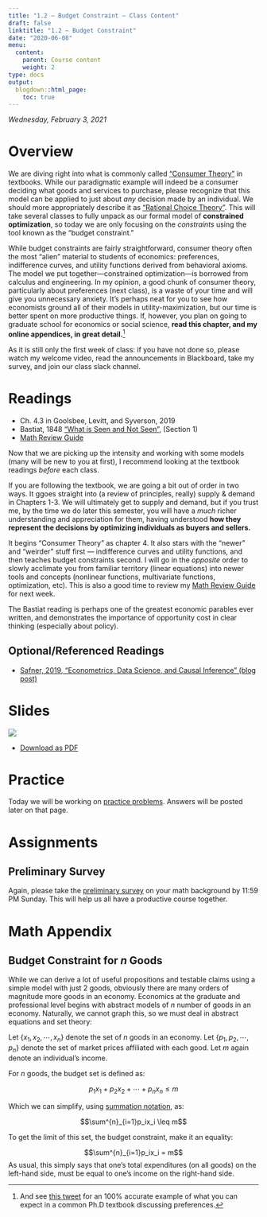 ```yaml
---
title: "1.2 — Budget Constraint — Class Content"
draft: false
linktitle: "1.2 — Budget Constraint"
date: "2020-06-08"
menu:
  content:
    parent: Course content
    weight: 2
type: docs
output:
  blogdown::html_page:
    toc: true
---
```


*Wednesday, February 3, 2021*

# <i class="fas fa-info-circle fa-lg"></i> Overview

We are diving right into what is commonly called ["Consumer Theory"](https://en.wikipedia.org/wiki/Consumer_choice) in textbooks. While our paradigmatic example will indeed be a consumer deciding what goods and services to purchase, please recognize that this model can be applied to just about *any* decision made by an individual. We should more appropriately describe it as ["Rational Choice Theory"](https://en.wikipedia.org/wiki/Rational_choice_theory). This will take several classes to fully unpack as our formal model of **constrained optimization**, so today we are only focusing on the *constraints* using the tool known as the "budget constraint."

While budget constraints are fairly straightforward, consumer theory often the most "alien" material to students of economics: preferences, indifference curves, and utility functions derived from behavioral axioms. The model we put together—constrained optimization—is borrowed from calculus and engineering. In my opinion, a good chunk of consumer theory, particularly about preferences (next class), is a waste of your time and will give you unnecessary anxiety. It's perhaps neat for you to see how economists ground all of their models in utility-maximization, but our time is better spent on more productive things. If, however, you plan on going to graduate school for economics or social science, **read this chapter, and my online appendices, in great detail.**^[And see [this tweet](https://twitter.com/graykimbrough/status/1291017699481575424) for an 100% accurate example of what you can expect in a common Ph.D textbook discussing preferences.]

As it is still only the first week of class: if you have not done so, please watch my welcome video, read the announcements in Blackboard, take my survey, and join our class slack channel.

# <i class="fas fa-book-reader fa-lg"></i> Readings

- <i class="fas fa-book"></i> Ch. 4.3 in Goolsbee, Levitt, and Syverson, 2019
- <i class="fas fa-external-link-square-alt"></i> Bastiat, 1848 [“What is Seen and Not Seen”](https://www.econlib.org/library/Bastiat/basEss.html?chapter_num=4#book-reader), (Section 1)
- [<i class="fas fa-file-pdf"></i> Math Review Guide](/files/math_review_guide.pdf) 

Now that we are picking up the intensity and working with some models (many will be new to you at first), I recommend looking at the textbook readings *before* each class.

If you are following the textbook, we are going a bit out of order in two ways. It ggoes straight into (a review of principles, really) supply & demand in Chapters 1-3. We will ultimately get to supply and demand, but if you trust me, by the time we do later this semester, you will have a *much* richer understanding and appreciation for them, having understood **how they represent the decisions by optimizing individuals as buyers and sellers.**

It begins "Consumer Theory" as chapter 4. It also stars with the "newer" and "weirder" stuff first — indifference curves and utility functions, and then teaches budget constraints second. I will go in the *opposite* order to slowly acclimate you from familiar territory (linear equations) into newer tools and concepts (nonlinear functions, multivariate functions, optimization, etc). This is also a good time to review my [Math Review Guide](/files/math_review_guide.pdf) for next week.

The Bastiat reading is perhaps one of the greatest economic parables ever written, and demonstrates the importance of opportunity cost in clear thinking (especially about policy).

## Optional/Referenced Readings

- [<i class="fas fa-external-link-square-alt"></i> Safner, 2019, "Econometrics, Data Science, and Causal Inference" (blog post)](https://ryansafner.com/post/econometrics-data-science-and-causal-inference/)

# <i class="fas fa-chalkboard-teacher"></i> Slides

[![](/slides/1.2-slides.png)](/slides/1.2-slides.html)

- [<i class="fas fa-file-pdf"></i> Download as PDF](/slides/1.2-slides.pdf)

# <i class="fas fa-dumbbell"></i> Practice

Today we will be working on [practice problems](/practice/1.2-practice). Answers will be posted later on that page.

# <i class="fas fa-laptop-code"></i> Assignments

## Preliminary Survey

Again, please take the [preliminary survey](/assignment/00-preliminary-survey) on your math background by 11:59 PM Sunday. This will help us all have a productive course together.

# <i class="fas fa-sigma"></i> Math Appendix

## Budget Constraint for $n$ Goods

While we can derive a lot of useful propositions and testable claims using a simple model with just 2 goods, obviously there are many orders of magnitude more goods in an economy. Economics at the graduate and professional level begins with abstract models of $n$ number of goods in an economy. Naturally, we cannot graph this, so we must deal in abstract equations and set theory:

Let $\{x_1, x_2, \cdots, x_n\}$ denote the set of $n$ goods in an economy. Let $\{p_1,p_2, \cdots, p_n\}$ denote the set of market prices affiliated with each good. Let $m$ again denote an individual's income.

For $n$ goods, the budget set is defined as:

$$p_1x_1 + p_2x_2 + \cdots + p_n x_n \leq m$$

Which we can simplify, using [summation notation](https://metricsf20.classes.ryansafner.com/class/2.1-class/#the-summation-operator), as:

$$\sum^{n}_{i=1}p_ix_i \leq m$$

To get the limit of this set, the budget constraint, make it an equality:

$$\sum^{n}_{i=1}p_ix_i = m$$
As usual, this simply says that one's total expenditures (on all goods) on the left-hand side, must be equal to one's income on the right-hand side.